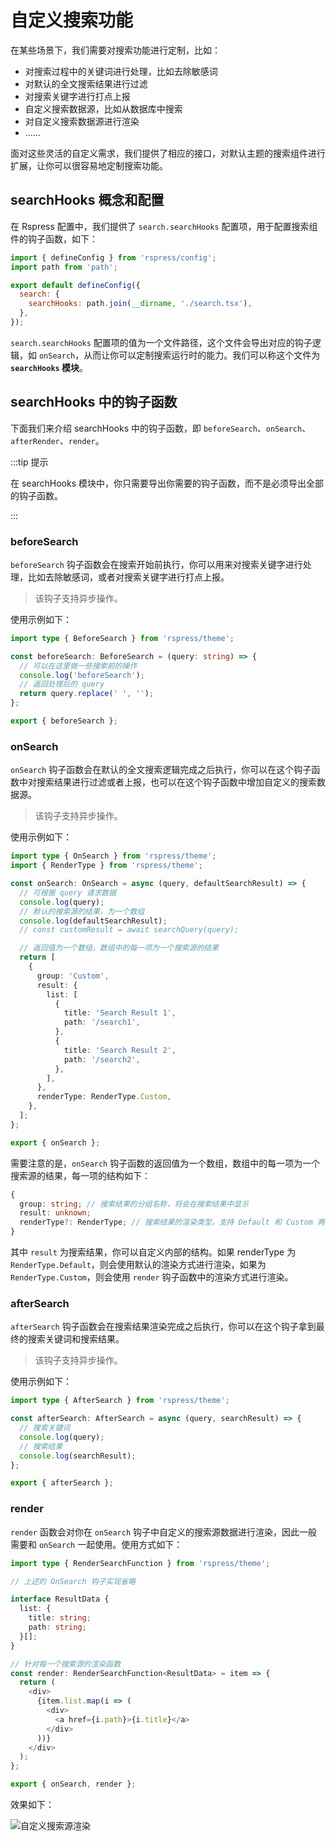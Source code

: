 # 自定义搜索功能

在某些场景下，我们需要对搜索功能进行定制，比如：

- 对搜索过程中的关键词进行处理，比如去除敏感词
- 对默认的全文搜索结果进行过滤
- 对搜索关键字进行打点上报
- 自定义搜索数据源，比如从数据库中搜索
- 对自定义搜索数据源进行渲染
- ......

面对这些灵活的自定义需求，我们提供了相应的接口，对默认主题的搜索组件进行扩展，让你可以很容易地定制搜索功能。

## searchHooks 概念和配置

在 Rspress 配置中，我们提供了 `search.searchHooks` 配置项，用于配置搜索组件的钩子函数，如下：

```js
import { defineConfig } from 'rspress/config';
import path from 'path';

export default defineConfig({
  search: {
    searchHooks: path.join(__dirname, './search.tsx'),
  },
});
```

`search.searchHooks` 配置项的值为一个文件路径，这个文件会导出对应的钩子逻辑，如 `onSearch`，从而让你可以定制搜索运行时的能力。我们可以称这个文件为 **`searchHooks` 模块**。

## searchHooks 中的钩子函数

下面我们来介绍 searchHooks 中的钩子函数，即 `beforeSearch`、`onSearch`、`afterRender`、`render`。

:::tip 提示

在 searchHooks 模块中，你只需要导出你需要的钩子函数，而不是必须导出全部的钩子函数。

:::

### beforeSearch

`beforeSearch` 钩子函数会在搜索开始前执行，你可以用来对搜索关键字进行处理，比如去除敏感词，或者对搜索关键字进行打点上报。

> 该钩子支持异步操作。

使用示例如下：

```ts
import type { BeforeSearch } from 'rspress/theme';

const beforeSearch: BeforeSearch = (query: string) => {
  // 可以在这里做一些搜索前的操作
  console.log('beforeSearch');
  // 返回处理后的 query
  return query.replace(' ', '');
};

export { beforeSearch };
```

### onSearch

`onSearch` 钩子函数会在默认的全文搜索逻辑完成之后执行，你可以在这个钩子函数中对搜索结果进行过滤或者上报，也可以在这个钩子函数中增加自定义的搜索数据源。

> 该钩子支持异步操作。

使用示例如下：

```ts
import type { OnSearch } from 'rspress/theme';
import { RenderType } from 'rspress/theme';

const onSearch: OnSearch = async (query, defaultSearchResult) => {
  // 可根据 query 请求数据
  console.log(query);
  // 默认的搜索源的结果，为一个数组
  console.log(defaultSearchResult);
  // const customResult = await searchQuery(query);

  // 返回值为一个数组，数组中的每一项为一个搜索源的结果
  return [
    {
      group: 'Custom',
      result: {
        list: [
          {
            title: 'Search Result 1',
            path: '/search1',
          },
          {
            title: 'Search Result 2',
            path: '/search2',
          },
        ],
      },
      renderType: RenderType.Custom,
    },
  ];
};

export { onSearch };
```

需要注意的是，`onSearch` 钩子函数的返回值为一个数组，数组中的每一项为一个搜索源的结果，每一项的结构如下：

```ts
{
  group: string; // 搜索结果的分组名称，将会在搜索结果中显示
  result: unknown;
  renderType?: RenderType; // 搜索结果的渲染类型，支持 Default 和 Custom 两种类型。如果不填，默认取 RenderType.Custom
}
```

其中 `result` 为搜索结果，你可以自定义内部的结构。如果 renderType 为 `RenderType.Default`，则会使用默认的渲染方式进行渲染，如果为 `RenderType.Custom`，则会使用 `render` 钩子函数中的渲染方式进行渲染。

### afterSearch

`afterSearch` 钩子函数会在搜索结果渲染完成之后执行，你可以在这个钩子拿到最终的搜索关键词和搜索结果。

> 该钩子支持异步操作。

使用示例如下：

```ts
import type { AfterSearch } from 'rspress/theme';

const afterSearch: AfterSearch = async (query, searchResult) => {
  // 搜索关键词
  console.log(query);
  // 搜索结果
  console.log(searchResult);
};

export { afterSearch };
```

### render

`render` 函数会对你在 `onSearch` 钩子中自定义的搜索源数据进行渲染，因此一般需要和 `onSearch` 一起使用。使用方式如下：

```ts
import type { RenderSearchFunction } from 'rspress/theme';

// 上述的 OnSearch 钩子实现省略

interface ResultData {
  list: {
    title: string;
    path: string;
  }[];
}

// 针对每一个搜索源的渲染函数
const render: RenderSearchFunction<ResultData> = item => {
  return (
    <div>
      {item.list.map(i => (
        <div>
          <a href={i.path}>{i.title}</a>
        </div>
      ))}
    </div>
  );
};

export { onSearch, render };
```

效果如下：

![自定义搜索源渲染](https://lf3-static.bytednsdoc.com/obj/eden-cn/uhbfnupenuhf/rspress/custom-search-preview.png)
